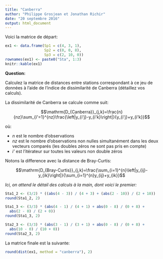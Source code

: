 ```yaml
---
title: "Canberra"
author: "Philippe Grosjean et Jonathan Richir"
date: "20 septembre 2016"
output: html_document
---
```


Voici la matrice de départ:

```r
ex1 <- data.frame(Sp1 = c(4, 3, 1),
                  Sp2 = c(0, 0, 8),
                  Sp3 = c(2, 10, 0))
rownames(ex1) <- paste0("Sta", 1:3)
knitr::kable(ex1)
```

**Question:** 

Calculez la matrice de distances entre stations correspondant à ce jeu de données à l'aide de l'indice de dissimilarité de Canberra (détaillez vos calculs).

La dissimilarité de Canberra se calcule comme suit:

$$\mathrm{D_{Canberra}}_{j,k}=\frac{n}{nz}\sum_{i'=1}^{nz}\frac{\left|y_{i'j}-y_{i'k}\right|}{y_{i'j}+y_{i'k}}$$

où:

- _n_ est le nombre d'observations
- _nz_ est le nombre d'observations non nulles simultanément dans les deux vecteurs comparés (les doubles zéros ne sont pas pris en compte)
- _i'_ est l'itérateur sur toutes les valeurs non double zéros

Notons la difference avec la distance de Bray-Curtis:

$$\mathrm{D_{Bray-Curtis}}_{j,k}=\frac{\sum_{i=1}^{n}\left|y_{ij}-y_{ik}\right|}{\sum_{i=1}^{n}y_{ij}+y_{ik}}$$

_Ici, on attend le détail des calculs à la main, dont voici le premier:_

```r
Sta1_2 <- (3/2) * ((abs(4 - 3)) / (4 + 3) + (abs(2 - 10)) / (2 + 10))
round(Sta1_2, 2)

Sta1_3 <- (3/3) * (abs(4 - 1) / (4 + 1) + abs(0 - 8) / (0 + 8) +
  abs(2 - 0) / (2 + 0))
round(Sta1_3, 2)

Sta2_3 <- (3/3) * (abs(3 - 1) / (3 + 1) + abs(0 - 8) / (0 + 8) +
  abs(10 - 0) / (10 + 0))
round(Sta2_3, 2)
```

La matrice finale est la suivante:

```r
round(dist(ex1, method = "canberra"), 2)
```

